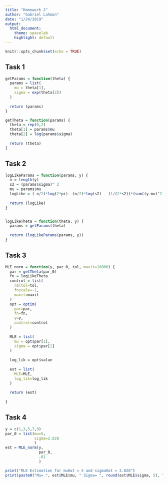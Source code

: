 ```yaml
---
title: "Homework 2"
author: "Gabriel Lahman"
date: "1/24/2019"
output: 
  html_document:
    theme: spacelab
    highlight: default
---
```


```r
knitr::opts_chunk$set(echo = TRUE)
```


## Task 1

```r

getParams = function(theta) {
  params = list(
    mu = theta[1],
    sigma = exp(theta[2])
  )
  
  return (params)
}

getTheta = function(params) {
  theta = rep(0,2)
  theta[1] = params$mu
  theta[2] = log(params$sigma)
  
  return (theta)
}
```


## Task 2

```r

logLikeParams = function(params, y) {
  n = length(y)
  s2 = (params$sigma)^ 2
  mu = params$mu
  logLike = (-n/2)*log(2*pi) -(n/2)*log(s2) - (1/(2*s2))*(sum((y-mu)^2))
  
  return (logLike)
}


logLikeTheta = function(theta, y) {
  params = getParams(theta)
  
  return (logLikeParams(params, y))
}
```


## Task 3

```r

MLE_norm = function(y, par_0, tol, maxit=10000) {
  par = getTheta(par_0)
  fn = logLikeTheta
  control = list(
    reltol=tol,
    fnscale=-1,
    maxit=maxit
  )
  opt = optim(
    par=par,
    fn=fn,
    y=y,
    control=control
  )
  
  MLE = list(
    mu = opt$par[1],
    sigma = opt$par[2]
  )
  
  log_lik = opt$value
  
  est = list(
    MLE=MLE,
    log_lik=log_lik
  )
  
  return (est)
  
}

```


## Task 4

```r
y = c(1,3,5,7,9)
par_0 = list(mu=5, 
             sigma=2.828
             )
est = MLE_norm(y,
               par_0,
               .01
               )
```

```r
print("MLE Estimation for muHat = 5 and sigmaHat = 2.828")
print(paste0("Mu= ", est$MLE$mu, " Sigma= ", round(est$MLE$sigma, 5), " Log-Likelihood= ", round(est$log_lik, 5)))

```


